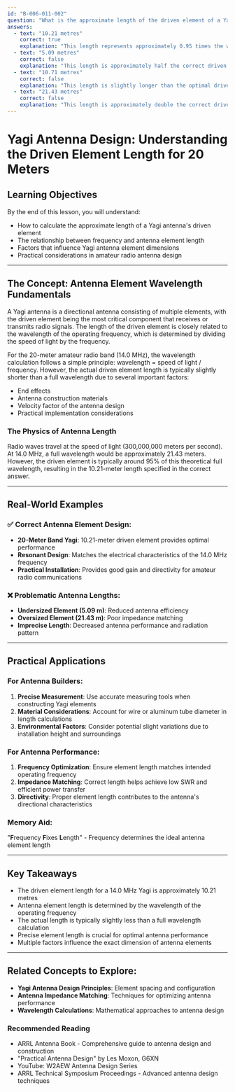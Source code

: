 ```yaml
---
id: "B-006-011-002"
question: "What is the approximate length of the driven element of a Yagi antenna for 14.0 MHz?"
answers:
  - text: "10.21 metres"
    correct: true
    explanation: "This length represents approximately 0.95 times the wavelength for the 20-meter amateur radio band. The driven element's length is calculated by dividing the speed of light (300,000,000 m/s) by the frequency (14.0 MHz) and multiplying by a factor that accounts for the velocity factor of the antenna design. The result is typically slightly shorter than a full wavelength due to end effects and practical antenna construction considerations."
  - text: "5.09 metres"
    correct: false
    explanation: "This length is approximately half the correct driven element length for a 14.0 MHz Yagi. While antenna elements are often shorter than a full wavelength, this measurement is too short to provide effective radiation and matching characteristics for a 20-meter band Yagi antenna."
  - text: "10.71 metres"
    correct: false
    explanation: "This length is slightly longer than the optimal driven element length for a 14.0 MHz Yagi. While close to the correct dimension, it would result in less efficient antenna performance and potentially poor impedance matching at the design frequency."
  - text: "21.43 metres"
    correct: false
    explanation: "This length is approximately double the correct driven element length for a 14.0 MHz Yagi. Such an excessive length would create significant impedance mismatches, reduce antenna efficiency, and make the antenna physically impractical for most amateur radio installations."
---
```


# Yagi Antenna Design: Understanding the Driven Element Length for 20 Meters

## Learning Objectives
By the end of this lesson, you will understand:
- How to calculate the approximate length of a Yagi antenna's driven element
- The relationship between frequency and antenna element length
- Factors that influence Yagi antenna element dimensions
- Practical considerations in amateur radio antenna design

---

## The Concept: Antenna Element Wavelength Fundamentals

A Yagi antenna is a directional antenna consisting of multiple elements, with the driven element being the most critical component that receives or transmits radio signals. The length of the driven element is closely related to the wavelength of the operating frequency, which is determined by dividing the speed of light by the frequency.

For the 20-meter amateur radio band (14.0 MHz), the wavelength calculation follows a simple principle: wavelength = speed of light / frequency. However, the actual driven element length is typically slightly shorter than a full wavelength due to several important factors:
- End effects
- Antenna construction materials
- Velocity factor of the antenna design
- Practical implementation considerations

### The Physics of Antenna Length

Radio waves travel at the speed of light (300,000,000 meters per second). At 14.0 MHz, a full wavelength would be approximately 21.43 meters. However, the driven element is typically around 95% of this theoretical full wavelength, resulting in the 10.21-meter length specified in the correct answer.

---

## Real-World Examples

### ✅ Correct Antenna Element Design:
- **20-Meter Band Yagi**: 10.21-meter driven element provides optimal performance
- **Resonant Design**: Matches the electrical characteristics of the 14.0 MHz frequency
- **Practical Installation**: Provides good gain and directivity for amateur radio communications

### ❌ Problematic Antenna Lengths:
- **Undersized Element (5.09 m)**: Reduced antenna efficiency
- **Oversized Element (21.43 m)**: Poor impedance matching
- **Imprecise Length**: Decreased antenna performance and radiation pattern

---

## Practical Applications

### For Antenna Builders:
1. **Precise Measurement**: Use accurate measuring tools when constructing Yagi elements
2. **Material Considerations**: Account for wire or aluminum tube diameter in length calculations
3. **Environmental Factors**: Consider potential slight variations due to installation height and surroundings

### For Antenna Performance:
1. **Frequency Optimization**: Ensure element length matches intended operating frequency
2. **Impedance Matching**: Correct length helps achieve low SWR and efficient power transfer
3. **Directivity**: Proper element length contributes to the antenna's directional characteristics

### Memory Aid:
"**F**requency **F**ixes **L**ength" - Frequency determines the ideal antenna element length

---

## Key Takeaways

- The driven element length for a 14.0 MHz Yagi is approximately 10.21 metres
- Antenna element length is determined by the wavelength of the operating frequency
- The actual length is typically slightly less than a full wavelength calculation
- Precise element length is crucial for optimal antenna performance
- Multiple factors influence the exact dimension of antenna elements

---

## Related Concepts to Explore:
- **Yagi Antenna Design Principles**: Element spacing and configuration
- **Antenna Impedance Matching**: Techniques for optimizing antenna performance
- **Wavelength Calculations**: Mathematical approaches to antenna design

### Recommended Reading
- ARRL Antenna Book - Comprehensive guide to antenna design and construction
- "Practical Antenna Design" by Les Moxon, G6XN
- YouTube: W2AEW Antenna Design Series
- ARRL Technical Symposium Proceedings - Advanced antenna design techniques